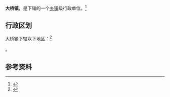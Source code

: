 {{中国乡级行政区|37/15/24/103/000}}

'''大桥镇'''，是{{PRC admin/fullname|37/15/24/103/000|3}}下辖的一个[[乡镇|乡镇]]级行政单位。<ref>{{PRC admin/ref sgc|{{PRC admin/parent|37/15/24/103/000}}}}</ref>

== 行政区划 ==

大桥镇下辖以下地区：<ref>{{PRC admin/ref sgc|37/15/24/103/000}}</ref>

{{PRC admin/children|37/15/24/103/000}}。

== 参考资料 ==

{{reflist}}

{{行政区划小作品}}
{{PRC admin/navcat|37/15/24/103/000}}